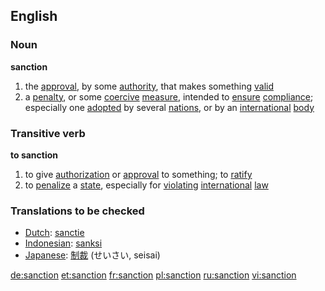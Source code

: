 ==English==
===Noun===
'''sanction'''
# the [[approval]], by some [[authority]], that makes something [[valid]]
# a [[penalty]], or some [[coercive]] [[measure]], intended to [[ensure]] [[compliance]]; especially one [[adopted]] by several [[nation]]s, or by an [[international]] [[body]]
===Transitive verb===
'''to sanction'''
# to give [[authorization]] or [[approval]] to something; to [[ratify]]
# to [[penalize]] a [[state]], especially for [[violating]] [[international]] [[law]]

===Translations to be checked===
*[[Dutch]]: [[sanctie]]
*[[Indonesian]]: [[sanksi]]
*[[Japanese]]: [[制裁]] (せいさい, seisai)

[[de:sanction]]
[[et:sanction]]
[[fr:sanction]]
[[pl:sanction]]
[[ru:sanction]]
[[vi:sanction]]